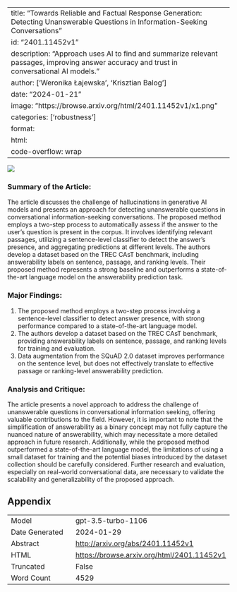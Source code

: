 
---
title: "Towards Reliable and Factual Response Generation: Detecting Unanswerable Questions in Information-Seeking Conversations"
id: "2401.11452v1"
description: "Approach uses AI to find and summarize relevant passages, improving answer accuracy and trust in conversational AI models."
author: ['Weronika Łajewska', 'Krisztian Balog']
date: "2024-01-21"
image: "https://browse.arxiv.org/html/2401.11452v1/x1.png"
categories: ['robustness']
format:
  html:
    code-overflow: wrap
---

![](https://browse.arxiv.org/html/2401.11452v1/x1.png)

### Summary of the Article:
The article discusses the challenge of hallucinations in generative AI models and presents an approach for detecting unanswerable questions in conversational information-seeking conversations. The proposed method employs a two-step process to automatically assess if the answer to the user's question is present in the corpus. It involves identifying relevant passages, utilizing a sentence-level classifier to detect the answer's presence, and aggregating predictions at different levels. The authors develop a dataset based on the TREC CAsT benchmark, including answerability labels on sentence, passage, and ranking levels. Their proposed method represents a strong baseline and outperforms a state-of-the-art language model on the answerability prediction task.

### Major Findings:
1. The proposed method employs a two-step process involving a sentence-level classifier to detect answer presence, with strong performance compared to a state-of-the-art language model.
2. The authors develop a dataset based on the TREC CAsT benchmark, providing answerability labels on sentence, passage, and ranking levels for training and evaluation.
3. Data augmentation from the SQuAD 2.0 dataset improves performance on the sentence level, but does not effectively translate to effective passage or ranking-level answerability prediction.

### Analysis and Critique:
The article presents a novel approach to address the challenge of unanswerable questions in conversational information seeking, offering valuable contributions to the field. However, it is important to note that the simplification of answerability as a binary concept may not fully capture the nuanced nature of answerability, which may necessitate a more detailed approach in future research. Additionally, while the proposed method outperformed a state-of-the-art language model, the limitations of using a small dataset for training and the potential biases introduced by the dataset collection should be carefully considered. Further research and evaluation, especially on real-world conversational data, are necessary to validate the scalability and generalizability of the proposed approach.

## Appendix

|          |          |
|----------|----------|
| Model     | gpt-3.5-turbo-1106       |
| Date Generated     | 2024-01-29       |
| Abstract | [http://arxiv.org/abs/2401.11452v1](http://arxiv.org/abs/2401.11452v1)        |
| HTML     | [https://browse.arxiv.org/html/2401.11452v1](https://browse.arxiv.org/html/2401.11452v1)       |
| Truncated       | False       |
| Word Count       | 4529       |